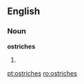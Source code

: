 ==English==

===Noun===
'''ostriches'''

# {{plural of|[[ostrich]]}}

[[pt:ostriches]]
[[ro:ostriches]]